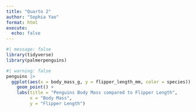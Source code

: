 ```yaml
---
title: "Quarto 2"
author: "Sophia Yao"
format: html
execute: 
  echo: false
---
```


```r
#| message: false
library(tidyverse)
library(palmerpenguins)
```

```r
#| warning: false
penguins |> 
  ggplot(aes(x = body_mass_g, y = flipper_length_mm, color = species)) +
    geom_point() +
    labs(title = "Penguins Body Mass compared to Flipper Length", 
         x = "Body Mass", 
         y = "Flipper Length")
```
